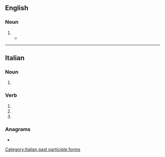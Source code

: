 ==English==

===Noun===
{{en-noun}}

# {{obsolete form of|en|serenade}}
#* {{RQ:Milton Paradise Lost|edition=2nd|book=IV|page=108|passage=Mixt Dance, or wanton Mask, or Midnight Bal, / Or '''Serenate''', which the ſtarv'd Lover ſings / To his proud fair, beſt quitted with diſdain.}}

----

==Italian==

===Noun===
{{head|it|noun form|g=f}}

# {{plural of|it|serenata}}

===Verb===
{{head|it|verb form}}

# {{inflection of|it|serenare||2|p|pres|indc}}
# {{inflection of|it|serenare||2|p|impr}}
# {{feminine plural of|it|serenato}}

===Anagrams===
* {{anagrams|it|a=aeeenrst|anserete|astenere|esentare|esenterà|estranee|sanerete}}

[[Category:Italian past participle forms]]